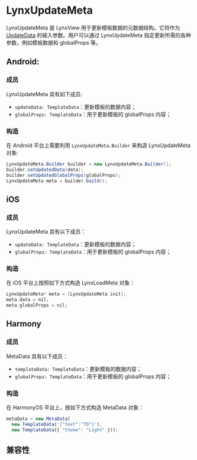 # LynxUpdateMeta

LynxUpdateMeta 是 LynxView 用于更新模板数据的元数据结构。它将作为 [UpdateData](./lynx-view/update-meta-data.mdx) 的输入参数。用户可以通过 LynxUpdateMeta 指定更新所需的各种参数，例如模板数据和 globalProps 等。

## Android:

### 成员
LynxUpdateMeta 具有如下成员:

- `updateData: TemplateData`：更新模板的数据内容；
- `globalProps: TemplateData`：用于更新模板的 globalProps 内容；

### 构造

在 Android 平台上需要利用 `LynxUpdateMeta.Builder` 来构造 LynxUpdateMeta 对象:

```java
LynxUpdateMeta.Builder builder = new LynxUpdateMeta.Builder();
builder.setUpdatedData(data);
builder.setUpdatedGlobalProps(globalProps);
LynxUpdateMeta meta = builder.build();
```

## iOS

### 成员

LynxUpdateMeta 具有以下成员：

- `updateData: TemplateData`：更新模板的数据内容；
- `globalProps: TemplateData`：用于更新模板的 globalProps 内容；

### 构造

在 iOS 平台上按照如下方式构造 LynxLoadMeta 对象：

```objective-c
LynxUpdateMeta* meta = [LynxUpdateMeta init];
meta.data = nil;
meta.globalProps = nil;
```

## Harmony

### 成员

MetaData 具有以下成员：

- `templateData: TemplateData`：更新模板的数据内容；
- `globalProps: TemplateData`：用于更新模板的 globalProps 内容；

### 构造

在 HarmonyOS 平台上，按如下方式构造 MetaData 对象：

```typescript
metaData = new MetaData(
  new TemplateData('{"text":"TD"}'),
  new TemplateData({ "theme": "Light" }));
```

## 兼容性


<LegacyCompatTable metadata="lynx-native-api/lynx-update-meta" />
